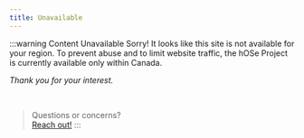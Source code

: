 ```yaml
---
title: Unavailable
---
```


:::warning Content Unavailable
Sorry! It looks like this site is not available for your region. To prevent abuse and to limit website traffic, the hOSe Project is currently available only within Canada.

_Thank you for your interest._

<br />

> Questions or concerns? <br /> [Reach out!](https://twitter.com/akoreandumpling)
:::
